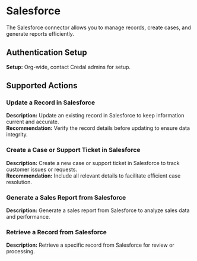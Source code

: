 # Salesforce
The Salesforce connector allows you to manage records, create cases, and generate reports efficiently.

## Authentication Setup
**Setup:** Org-wide, contact Credal admins for setup.

## Supported Actions

### Update a Record in Salesforce
**Description:** Update an existing record in Salesforce to keep information current and accurate.  
**Recommendation:** Verify the record details before updating to ensure data integrity.

### Create a Case or Support Ticket in Salesforce
**Description:** Create a new case or support ticket in Salesforce to track customer issues or requests.  
**Recommendation:** Include all relevant details to facilitate efficient case resolution.

### Generate a Sales Report from Salesforce
**Description:** Generate a sales report from Salesforce to analyze sales data and performance.

### Retrieve a Record from Salesforce
**Description:** Retrieve a specific record from Salesforce for review or processing.